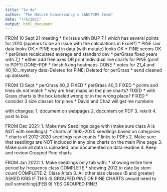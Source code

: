 ```yaml
---
title: "to do"
author: "The Nature Conservancy's LANDFIRE team"
date: "7/6/2021"
output: html_document
---
```


FROM 10 Sept 21 meeting
* fix issue with BUP 7_1 which has several points for 2010 (appears to be an issue with the calculations in Excel?)
    * PINE raw data looks OK
    * PINE read in data (with mutate) looks OK
    * PINE seems OK
    * perGrass recalculated average and standard dev
    * perGrass fixed years with 7_1
* either add free axes OR print individual line charts for PINE (print to PDF?) DONE--PDF
* finish fixing heatmaps-DONE
* notes for 21_4 and 40_10...mystery data-Deleted for PINE;  Deleted for perGrass
* send cleaned up datasets

FROM 13 Sept
* perGrass 40_2 FIXED
* perGrass 40_5 FIXED
* points and lines do not match
* why are heat maps on the pine charts? FIXED
* with Grass charts is the box labeled wrong or in the wrong place? FIXED
* consider 3 size classes for pines
    * David and Chaz will get me numbers
    
with changes:
1. document on webpages
2. document on PDF
3. reknit
4. post to box

FROM Dec 2021:
1. Make new Seedlings page with (make sure class A is NOT with seedlings):
    * charts of 1995-2020 seedlings based on categories
    * charts of 2012-2020 seedlings raw counts
    * links to PDFs
2. Make sure that seedlings are NOT included in any pine charts on the main Pine page
3. Make sure all data is uploaded, and documented on data readme
4. Keep and review Grouped Pine charts


FROM Jan 2022:
1. Make seedlings only tab with:
    * showing entire time period by frequency class COMPLETE
    * showing 2012 to date by stem count COMPLETE
2. Class A tab
3. All other size classes (B and greater)  ASKED KRIS IF THIS IS GROUPED PINE OR PINE CHARTS (would need to pull something)(FEB 9) YES GROUPED PINE!






